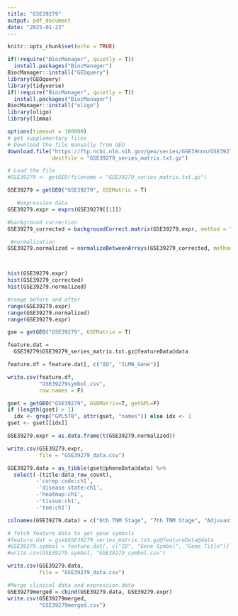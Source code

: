 ```yaml
---
title: "GSE39279"
output: pdf_document
date: "2025-01-23"
---
```


```r
knitr::opts_chunk$set(echo = TRUE)
```

```r
if(!require("BiocManager", quietly = T))
  install.packages("BiocManager")
BiocManager::install("GEOquery")
library(GEOquery)
library(tidyverse)
if(!require("BiocManager", quietly = T))
  install.packages("BiocManager")
BiocManager::install("oligo")
library(oligo)
library(limma)
```


```r
options(timeout = 100000)
# get supplementary files
# Download the file manually from GEO
download.file("https://ftp.ncbi.nlm.nih.gov/geo/series/GSE39nnn/GSE39279/matrix/GSE39279_series_matrix.txt.gz",
              destfile = "GSE39279_series_matrix.txt.gz")

# Load the file
#GSE39279 <- getGEO(filename = "GSE39279_series_matrix.txt.gz")

GSE39279 = getGEO("GSE39279", GSEMatrix = T)

   #expression data
GSE39279.expr = exprs(GSE39279[[1]])

#background correction
GSE39279_corrected = backgroundCorrect.matrix(GSE39279.expr, method = "normexp")

 #normalization
GSE39279.normalized = normalizeBetweenArrays(GSE39279_corrected, method = "quantile")



hist(GSE39279.expr)
hist(GSE39279_corrected)
hist(GSE39279.normalized)

#range before and after
range(GSE39279.expr)
range(GSE39279.normalized)
range(GSE39279.expr)
```

```r
gse = getGEO("GSE39279", GSEMatrix = T)

feature.dat = 
  GSE39279$GSE39279_series_matrix.txt.gz@featureData@data

feature.df = feature.dat[, c("ID", "ILMN_Gene")]

write.csv(feature.df, 
          "GSE39279symbol.csv", 
          row.names = F)

gset = getGEO("GSE39279", GSEMatrix=T, getGPL=F)
if (length(gset) > 1) 
  idx <- grep("GPL570", attr(gset, "names")) else idx <- 1
gset <- gset[[idx]]

GSE39279.expr = as.data.frame(t(GSE39279.normalized))

write.csv(GSE39279.expr, 
          file = "GSE39279_data.csv")

GSE39279.data = as_tibble(gset@phenoData@data) %>%
  select(-(title:data_row_count),
         -'curep code:ch1',
         -'disease state:ch1',
         -'heatmap:ch1',
         -'tissue:ch1',
         -'tnm:ch1')

colnames(GSE39279.data) = c("6th TNM Stage", "7th TNM Stage", "Adjuvant Chemo", "Age", "Gender", "NSCLC Type", "Recurrence", "Smoker", "Stage", "Reccurence Time", "Tumor Size")

# fetch feature data to get gene symbols
#feature.dat = gse$GSE39279_series_matrix.txt.gz@featureData@data 
#GSE39279.symbol = feature.dat[, c("ID", "Gene Symbol", "Gene Title")]
#write.csv(GSE39279.symbol, "GSE39279_symbol.csv")

write.csv(GSE39279.data, 
          file = "GSE39279_data.csv")

```


```r
#Merge clinical data and expression data
GSE39279merged = cbind(GSE39279.data, GSE39279.expr)
write.csv(GSE39279merged, 
          "GSE39279merged.csv")
```